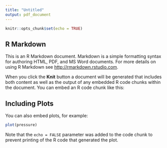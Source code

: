 ```yaml
---
title: "Untitled"
output: pdf_document
---
```


```r
knitr::opts_chunk$set(echo = TRUE)
```

## R Markdown

This is an R Markdown document. Markdown is a simple formatting syntax for authoring HTML, PDF, and MS Word documents. For more details on using R Markdown see <http://rmarkdown.rstudio.com>.

When you click the **Knit** button a document will be generated that includes both content as well as the output of any embedded R code chunks within the document. You can embed an R code chunk like this:


\begin{table}[!htbp] \centering 
  \caption{} 
  \label{} 
\begin{tabular}{@{\extracolsep{5pt}}lcccc} 
\\[-1.8ex]\hline 
\hline \\[-1.8ex] 
 & \multicolumn{4}{c}{\textit{Dependent variable:}} \\ 
\cline{2-5} 
\\[-1.8ex] & \multicolumn{4}{c}{SUM} \\ 
\\[-1.8ex] & (1) & (2) & (3) & (4)\\ 
\hline \\[-1.8ex] 
 turb & 0.440$^{*}$ & 0.468$^{*}$ & 0.672$^{***}$ & 0.560$^{**}$ \\ 
  & (0.250) & (0.241) & (0.203) & (0.230) \\ 
  & & & & \\ 
 WtShArea & 0.291$^{**}$ & 0.309$^{**}$ & 0.378$^{***}$ &  \\ 
  & (0.133) & (0.127) & (0.121) &  \\ 
  & & & & \\ 
 OP & 0.219 &  &  &  \\ 
  & (0.415) &  &  &  \\ 
  & & & & \\ 
 phyco & 0.343 & 0.376 &  &  \\ 
  & (0.264) & (0.253) &  &  \\ 
  & & & & \\ 
 Constant & $-$0.808 & $-$1.238$^{**}$ & $-$1.859$^{***}$ & $-$1.183$^{***}$ \\ 
  & (0.962) & (0.509) & (0.299) & (0.238) \\ 
  & & & & \\ 
\hline \\[-1.8ex] 
\hline 
\hline \\[-1.8ex] 
\textit{Note:}  & \multicolumn{4}{r}{$^{*}$p$<$0.1; $^{**}$p$<$0.05; $^{***}$p$<$0.01} \\ 
\end{tabular} 
\end{table} 

## Including Plots

You can also embed plots, for example:

```r
plot(pressure)
```

Note that the `echo = FALSE` parameter was added to the code chunk to prevent printing of the R code that generated the plot.
